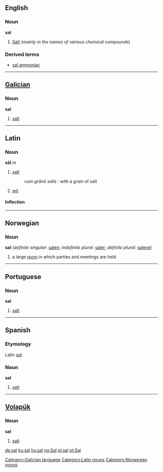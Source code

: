 {{see|Sal}}
==English==

===Noun===
'''sal'''

# [[Salt]] (''mainly in the names of various chemical compounds'')

===Derived terms===
*[[sal ammoniac]]

----
==[[Galician]]==
===Noun===
'''sal'''

#[[salt]]

[[Category:Galician language]]

----
==Latin==
===Noun===
'''s&#257;l''' ''m''
#[[salt]]
#: ''cum gr&#257;n&#333; salis'' : with a grain of salt
#[[wit]]


====Inflection====
{{ladecl3}}
{{la-decl-3rd|M|s&#257;l|sal}}

[[Category:Latin nouns]]

----

==Norwegian==
===Noun===
'''sal''' {{m}} (''definite singular'': [[salen]]; ''indefinite plural'': [[saler]]; ''definite plural'': [[salene]])
#a large [[room]] in which parties and meetings are held

----

==Portuguese==
===Noun===
'''sal'''

#[[salt]]

----
==Spanish==
===Etymology===
Latin ''[[sal#Latin|sal]]''

===Noun===
'''sal'''

#[[salt]]

----

==[[Volapük]]==
===Noun===
'''sal'''

#[[salt]]

[[Category:Norwegian nouns]]

[[de:sal]]
[[ku:sal]]
[[hu:sal]]
[[no:Sal]]
[[pl:sal]]
[[pt:Sal]]
